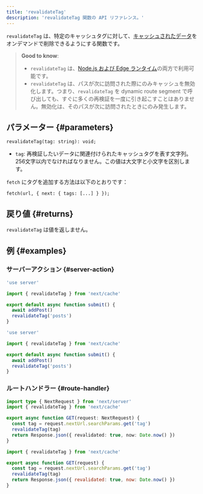 ```yaml
---
title: 'revalidateTag'
description: 'revalidateTag 関数の API リファレンス。'
---
```


`revalidateTag` は、特定のキャッシュタグに対して、[キャッシュされたデータ](/docs/app/building-your-application/caching)をオンデマンドで削除できるようにする関数です。

> **Good to know**:
>
> - `revalidateTag` は、[Node.js および Edge ランタイム](/docs/app/building-your-application/rendering/edge-and-nodejs-runtimes)の両方で利用可能です。
> - `revalidateTag` は、パスが次に訪問された際にのみキャッシュを無効化します。つまり、`revalidateTag` を dynamic route segment で呼び出しても、すぐに多くの再検証を一度に引き起こすことはありません。無効化は、そのパスが次に訪問されたときにのみ発生します。

## パラメーター {#parameters}

```tsx
revalidateTag(tag: string): void;
```

- `tag`: 再検証したいデータに関連付けられたキャッシュタグを表す文字列。256文字以内でなければなりません。この値は大文字と小文字を区別します。

`fetch` にタグを追加する方法は以下のとおりです：

```tsx
fetch(url, { next: { tags: [...] } });
```

## 戻り値 {#returns}

`revalidateTag` は値を返しません。

## 例 {#examples}

### サーバーアクション {#server-action}

<Tabs>
<TabItem value="ts" label="TypeScript">

```ts title="app/actions.ts" switcher
'use server'

import { revalidateTag } from 'next/cache'

export default async function submit() {
  await addPost()
  revalidateTag('posts')
}
```
</TabItem>
<TabItem value="js" label="JavaScript">

```js title="app/actions.js" switcher
'use server'

import { revalidateTag } from 'next/cache'

export default async function submit() {
  await addPost()
  revalidateTag('posts')
}
```
</TabItem>
</Tabs>

### ルートハンドラー {#route-handler}

<Tabs>
<TabItem value="ts" label="TypeScript">

```ts title="app/api/revalidate/route.ts" switcher
import type { NextRequest } from 'next/server'
import { revalidateTag } from 'next/cache'

export async function GET(request: NextRequest) {
  const tag = request.nextUrl.searchParams.get('tag')
  revalidateTag(tag)
  return Response.json({ revalidated: true, now: Date.now() })
}
```
</TabItem>
<TabItem value="js" label="JavaScript">

```js title="app/api/revalidate/route.js" switcher
import { revalidateTag } from 'next/cache'

export async function GET(request) {
  const tag = request.nextUrl.searchParams.get('tag')
  revalidateTag(tag)
  return Response.json({ revalidated: true, now: Date.now() })
}
```
</TabItem>
</Tabs>